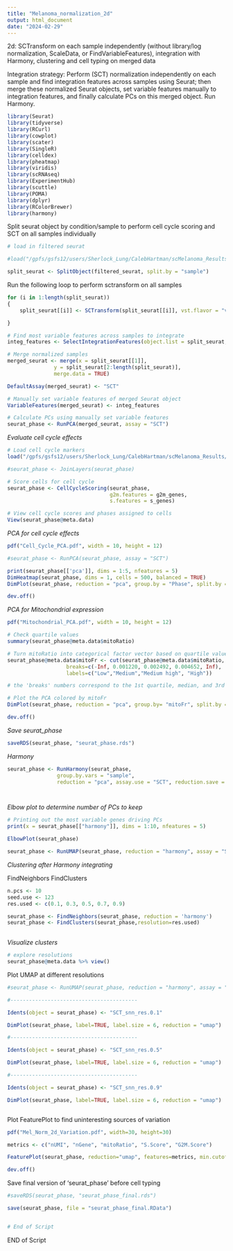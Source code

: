 ```yaml
---
title: "Melanoma_normalization_2d"
output: html_document
date: "2024-02-29"
---
```


2d: SCTransform on each sample independently (without library/log normalization, ScaleData, or FindVariableFeatures), integration with Harmony, clustering and cell typing on merged data 

Integration strategy: Perform (SCT) normalization independently on each sample and find integration features across samples using Seurat; then merge these normalized Seurat objects, set variable features manually to integration features, and finally calculate PCs on this merged object. Run Harmony.  


```r
library(Seurat)
library(tidyverse)
library(RCurl)
library(cowplot)
library(scater)
library(SingleR)
library(celldex)
library(pheatmap)
library(viridis)
library(scRNAseq)
library(ExperimentHub)
library(scuttle)
library(POMA)
library(dplyr)
library(RColorBrewer)
library(harmony)

```


Split seurat object by condition/sample to perform cell cycle scoring and SCT on all samples individually

```r
# load in filtered seurat

#load("/gpfs/gsfs12/users/Sherlock_Lung/CalebHartman/scMelanoma_Results/final_filtered_seurat.RData")

split_seurat <- SplitObject(filtered_seurat, split.by = "sample")


```


Run the following loop to perform sctransform on all samples

```r
for (i in 1:length(split_seurat)) 
{
    split_seurat[[i]] <- SCTransform(split_seurat[[i]], vst.flavor = "v2")

}
```


```r
# Find most variable features across samples to integrate
integ_features <- SelectIntegrationFeatures(object.list = split_seurat, nfeatures = 2000) 

# Merge normalized samples
merged_seurat <- merge(x = split_seurat[[1]],
		       y = split_seurat[2:length(split_seurat)],
		       merge.data = TRUE)

DefaultAssay(merged_seurat) <- "SCT"

# Manually set variable features of merged Seurat object
VariableFeatures(merged_seurat) <- integ_features

# Calculate PCs using manually set variable features
seurat_phase <- RunPCA(merged_seurat, assay = "SCT")
```


*Evaluate cell cycle effects*
```r

# Load cell cycle markers
load("/gpfs/gsfs12/users/Sherlock_Lung/CalebHartman/scMelanoma_Results/cycle.rda")

#seurat_phase <- JoinLayers(seurat_phase)

# Score cells for cell cycle
seurat_phase <- CellCycleScoring(seurat_phase, 
                                 g2m.features = g2m_genes, 
                                 s.features = s_genes)

# View cell cycle scores and phases assigned to cells                                 
View(seurat_phase@meta.data)               

```


*PCA for cell cycle effects*

```r

pdf("Cell_Cycle_PCA.pdf", width = 10, height = 12)

#seurat_phase <- RunPCA(seurat_phase, assay = "SCT")

print(seurat_phase[['pca']], dims = 1:5, nfeatures = 5)
DimHeatmap(seurat_phase, dims = 1, cells = 500, balanced = TRUE)
DimPlot(seurat_phase, reduction = "pca", group.by = "Phase", split.by = "Phase")

dev.off()

```

*PCA for Mitochondrial expression*

```r
pdf("Mitochondrial_PCA.pdf", width = 10, height = 12)

# Check quartile values
summary(seurat_phase@meta.data$mitoRatio)

# Turn mitoRatio into categorical factor vector based on quartile values
seurat_phase@meta.data$mitoFr <- cut(seurat_phase@meta.data$mitoRatio, 
                   breaks=c(-Inf, 0.001220, 0.002492, 0.004652, Inf), 
                   labels=c("Low","Medium","Medium high", "High"))

# the 'breaks' numbers correspond to the 1st quartile, median, and 3rd quartile respectively 

# Plot the PCA colored by mitoFr
DimPlot(seurat_phase, reduction = "pca", group.by= "mitoFr", split.by = "mitoFr")

dev.off()
```


*Save seurat_phase*

```r

saveRDS(seurat_phase, "seurat_phase.rds")


```


*Harmony*
```r
seurat_phase <- RunHarmony(seurat_phase, 
				group.by.vars = "sample", 
				reduction = "pca", assay.use = "SCT", reduction.save = "harmony")




```


*Elbow plot to determine number of PCs to keep*
```r

# Printing out the most variable genes driving PCs
print(x = seurat_phase[["harmony"]], dims = 1:10, nfeatures = 5)

ElbowPlot(seurat_phase)

```

```r
seurat_phase <- RunUMAP(seurat_phase, reduction = "harmony", assay = "SCT", dims = 1:10)

```



*Clustering after Harmony integrating*

FindNeighbors
FindClusters


```r
n.pcs <- 10
seed.use <- 123
res.used <- c(0.1, 0.3, 0.5, 0.7, 0.9)

seurat_phase <- FindNeighbors(seurat_phase, reduction = 'harmony')
seurat_phase <- FindClusters(seurat_phase,resolution=res.used) 
                             


```


*Visualize clusters*
```r
# explore resolutions 
seurat_phase@meta.data %>% view()


```

Plot UMAP at different resolutions
```r

#seurat_phase <- RunUMAP(seurat_phase, reduction = "harmony", assay = "SCT", dims = 1:n.pcs)

#-----------------------------------------

Idents(object = seurat_phase) <- "SCT_snn_res.0.1"

DimPlot(seurat_phase, label=TRUE, label.size = 6, reduction = "umap") 

#-----------------------------------------

Idents(object = seurat_phase) <- "SCT_snn_res.0.5"

DimPlot(seurat_phase, label=TRUE, label.size = 6, reduction = "umap")

#-----------------------------------------

Idents(object = seurat_phase) <- "SCT_snn_res.0.9"

DimPlot(seurat_phase, label=TRUE, label.size = 6, reduction = "umap") 



```



Plot FeaturePlot to find uninteresting sources of variation

```r

pdf("Mel_Norm_2d_Variation.pdf", width=30, height=30)

metrics <- c("nUMI", "nGene", "mitoRatio", "S.Score", "G2M.Score")

FeaturePlot(seurat_phase, reduction="umap", features=metrics, min.cutoff="q10", max.cutoff="q90", pt.size=0.1, label = TRUE, order = TRUE)

dev.off()

```


Save final version of 'seurat_phase' before cell typing 
```r

#saveRDS(seurat_phase, "seurat_phase_final.rds")

save(seurat_phase, file = "seurat_phase_final.RData")


# End of Script 
```

END of Script

